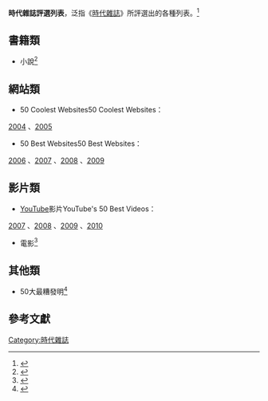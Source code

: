 {{article issues|
{{expand|time=2010-05-29T12:05:49+00:00}}
{{expert|time=2010-05-29T12:05:49+00:00}}
{{intromissing|time=2010-05-29T12:05:49+00:00}}
{{refimprove|time=2010-05-29T12:05:49+00:00}}
{{update|time=2010-05-29T12:05:49+00:00}}
}}
'''時代雜誌評選列表'''，泛指《[[時代_(雜誌)|時代雜誌]]》所評選出的各種列表。<ref>{{Cite web |url=http://www.time.com/time/specials |title=Timely and All-Time Best & Worst Lists - TIME |access-date=2010-05-29 |archive-date=2013-08-27 |archive-url=https://web.archive.org/web/20130827132954/http://www.time.com/time/specials/ |dead-url=yes }}</ref>

==書籍類==
*小說<ref>{{Cite web |url=http://www.time.com/time/specials/packages/0,28757,1951793,00.html |title=ALL TIME 100 Novels |access-date=2010-05-29 |archive-date=2011-10-18 |archive-url=https://web.archive.org/web/20111018053047/http://www.time.com/time/specials/packages/0,28757,1951793,00.html |dead-url=yes }}</ref>

==網站類==
*50 Coolest Websites<ref>50 Coolest Websites：
[http://www.time.com/time/techtime/200406/ 2004] {{Wayback|url=http://www.time.com/time/techtime/200406/ |date=20110221193915 }}
、[http://www.time.com/time/2005/websites/ 2005] {{Wayback|url=http://www.time.com/time/2005/websites/ |date=20050622184602 }}</ref>
*50 Best Websites<ref>50 Best Websites：
[http://www.time.com/time/specials/packages/0,28757,1949762,00.html 2006] {{Wayback|url=http://www.time.com/time/specials/packages/0,28757,1949762,00.html |date=20130826121545 }}
、[http://www.time.com/time/specials/2007/0,28757,1633488,00.html 2007] {{Wayback|url=http://www.time.com/time/specials/2007/0,28757,1633488,00.html |date=20070712093349 }}
、[http://www.time.com/time/specials/2007/0,28757,1809858,00.html 2008] {{Wayback|url=http://www.time.com/time/specials/2007/0,28757,1809858,00.html |date=20130826044201 }}
、[http://www.time.com/time/specials/packages/0,28757,1918031,00.html 2009] {{Wayback|url=http://www.time.com/time/specials/packages/0,28757,1918031,00.html |date=20130826184308 }}</ref>

==影片類==
*[[YouTube|YouTube]]影片<ref>YouTube's 50 Best Videos：
[http://www.time.com/time/specials/archive/0,31767,2007,00.html 2007] {{Wayback|url=http://www.time.com/time/specials/archive/0,31767,2007,00.html |date=20130827120635 }}
、[http://www.time.com/time/specials/archive/0,31767,2008,00.html 2008] {{Wayback|url=http://www.time.com/time/specials/archive/0,31767,2008,00.html |date=20130827120727 }}
、[http://www.time.com/time/specials/archive/0,31767,2009,00.html 2009] {{Wayback|url=http://www.time.com/time/specials/archive/0,31767,2009,00.html |date=20130827120726 }}
、[http://www.time.com/time/specials/0,28207,,00.html 2010] {{Wayback|url=http://www.time.com/time/specials/0,28207,,00.html |date=20110426191437 }}</ref>
*電影<ref>{{Cite web |url=http://www.time.com/time/specials/packages/0,28757,1953094,00.html |title=ALL-TIME 100 Movies |accessdate=2010-05-29 |archive-date=2011-08-31 |archive-url=https://web.archive.org/web/20110831093529/http://www.time.com/time/specials/packages/0,28757,1953094,00.html |dead-url=no }}</ref>

==其他類==
*50大最糟發明<ref>{{Cite web |url=http://www.time.com/time/specials/packages/article/0,28804,1991915_1991909,00.html |title=The 50 Worst Inventions |access-date=2010-05-29 |archive-date=2013-08-26 |archive-url=https://web.archive.org/web/20130826162247/http://www.time.com/time/specials/packages/article/0,28804,1991915_1991909,00.html |dead-url=yes }}</ref>

==參考文獻==
<div class="references-small">
<references></references>
</div>

[[Category:時代雜誌|Category:時代雜誌]]